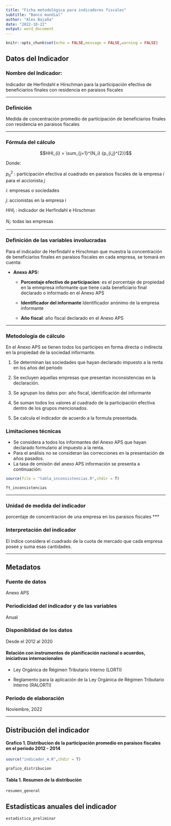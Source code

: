 ---
title: "Ficha metodológica para indicadores fiscales"
subtitle: "Banco mundial"
author: "Alex Bajaña"
date: "2022-10-22"
output: word_document
---

```{r setup, include=FALSE}
knitr::opts_chunk$set(echo = FALSE,message = FALSE,warning = FALSE)
```

## Datos del Indicador

### Nombre del Indicador:  

Indicador de Herfindahl e Hirschman para la participación efectiva de beneficiarios finales con residencia en paraisos fiscales

***

### Definición

Medida de concentración promedio de participación de beneficiarios finales con residencia en paraisos fiscales

***

### Fórmula del cálculo


$$HHI_{i} = \sum_{j=1}^{N_i} {p_{i,j}^{2}}$$

Donde:

$p_{ti}^2$ : participación efectiva al cuadrado  en paraísos fiscales de la empresa $i$ para el accionista $j$

$i$: empresas o sociedades

$j$: accionistas en la empresa i

$HHI_i$ : indicador de Herfindahl e Hirschman

$N_i$: todas las empresas


***
### Definición de las variables involucradas


Para el indicador de Herfindahl e Hirschman que muestra la concentración de beneficiarios finales en paraísos fiscales en cada empresa, se tomará en cuenta:

* **Anexo APS:**

  * **Porcentaje efectivo de participacion**: es el porcentaje de propiedad en la emmpresa informante que tiene cada beneficiario final declarado o informado en el Anexo APS

  * **Identificador del informante** Identificador anónimo de la empresa informante

  * **Año fiscal**: año fiscal declarado en el Anexo APS
  

***

### Metodología de cálculo

En el Anexo APS se tienen todos los participes en forma directa o indirecta en la propiedad de la sociedad informante. 

1. Se determinan las sociedades que hayan declarado impuesto a la renta en los años del periodo

2. Se excluyen aquellas empresas que presentan inconsistencias en la declaración. 

3. Se agrupan los datos por: año fiscal, identificación del informante

4. Se suman todos los valores al cuadrado de la participación efectiva dentro de los grupos mencionados.

5. Se calcula el indicador de acuerdo a la formula presentada. 


### Limitaciones técnicas

- Se considera a todos los informantes del Anexo APS que hayan declarado formulario al impuesto a la renta. 
- Para el análisis no se consideran las correcciones en la presentación de años pasados.
- La tasa de omisión del anexo APS información se presenta a continuación:


```{r}
source(file = "tabla_inconsistencias.R",chdir = T)

ft_inconsistencias

```


***

### Unidad de medida del indicador

porcentaje de concentracion de una empresa en los paraisos fiscales
***

### Interpretación del indicador

El índice considera el cuadrado de la cuota de mercado que cada empresa posee y suma esas cantidades.

***

## Metadatos

### Fuente de datos

Anexo APS

### Periodicidad del indicador y de las variables

Anual

### Disponiblidad de los datos

Desde el 2012 al 2020

#### Relación con instrumentos de planificación nacional o acuerdos, iniciativas internacionales

*	Ley Orgánica de Régimen Tributario Interno (LORTI)

*	Reglamento para la aplicación de la Ley Orgánica de Régimen Tributario Interno (RALORTI)


### Periodo de elaboración

Noviembre, 2022

***

## Distribución del indicador

#### Grafico 1. Distribucion de la participación promedio en paraisos fiscales en el periodo 2012 - 2014

```{r}

source("indicador_4.R",chdir = T)

grafico_distribucion

```

#### Tabla 1. Resumen de la distribución

```{r}

resumen_general

```


## Estadísticas anuales del indicador

```{r}
estadistica_preliminar
```


